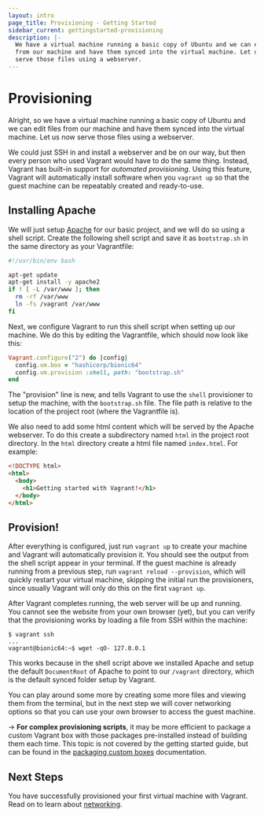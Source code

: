 ```yaml
---
layout: intro
page_title: Provisioning - Getting Started
sidebar_current: gettingstarted-provisioning
description: |-
  We have a virtual machine running a basic copy of Ubuntu and we can edit files
  from our machine and have them synced into the virtual machine. Let us now
  serve those files using a webserver.
---
```


# Provisioning

Alright, so we have a virtual machine running a basic copy of Ubuntu and
we can edit files from our machine and have them synced into the virtual machine.
Let us now serve those files using a webserver.

We could just SSH in and install a webserver and be on our way, but then
every person who used Vagrant would have to do the same thing. Instead,
Vagrant has built-in support for _automated provisioning_. Using this
feature, Vagrant will automatically install software when you `vagrant up`
so that the guest machine can be repeatably created and ready-to-use.

## Installing Apache

We will just setup [Apache](http://httpd.apache.org/) for our basic project,
and we will do so using a shell script. Create the following shell script
and save it as `bootstrap.sh` in the same directory as your Vagrantfile:

```bash
#!/usr/bin/env bash

apt-get update
apt-get install -y apache2
if ! [ -L /var/www ]; then
  rm -rf /var/www
  ln -fs /vagrant /var/www
fi
```

Next, we configure Vagrant to run this shell script when setting up
our machine. We do this by editing the Vagrantfile, which should now
look like this:

```ruby
Vagrant.configure("2") do |config|
  config.vm.box = "hashicorp/bionic64"
  config.vm.provision :shell, path: "bootstrap.sh"
end
```

The "provision" line is new, and tells Vagrant to use the `shell` provisioner
to setup the machine, with the `bootstrap.sh` file. The file path is relative
to the location of the project root (where the Vagrantfile is).

We also need to add some html content which will be served by the Apache webserver.
To do this create a subdirectory named `html` in the project root directory.
In the `html` directory create a html file named `index.html`.
For example:

```html
<!DOCTYPE html>
<html>
  <body>
    <h1>Getting started with Vagrant!</h1>
  </body>
</html>
```

## Provision!

After everything is configured, just run `vagrant up` to create your
machine and Vagrant will automatically provision it. You should see
the output from the shell script appear in your terminal. If the guest
machine is already running from a previous step, run `vagrant reload --provision`,
which will quickly restart your virtual machine, skipping the initial
run the provisioners, since usually Vagrant will only do this on the first
`vagrant up`.

After Vagrant completes running, the web server will be up and running.
You cannot see the website from your own browser (yet), but you can verify
that the provisioning works by loading a file from SSH within the machine:

```
$ vagrant ssh
...
vagrant@bionic64:~$ wget -qO- 127.0.0.1
```

This works because in the shell script above we installed Apache and
setup the default `DocumentRoot` of Apache to point to our `/vagrant`
directory, which is the default synced folder setup by Vagrant.

You can play around some more by creating some more files and viewing
them from the terminal, but in the next step we will cover networking
options so that you can use your own browser to access the guest machine.

-> **For complex provisioning scripts**, it may be more efficient to package a
custom Vagrant box with those packages pre-installed instead of building them
each time. This topic is not covered by the getting started guide, but can be
found in the [packaging custom boxes](/docs/boxes/base.html) documentation.

## Next Steps

You have successfully provisioned your first virtual machine with Vagrant. Read
on to learn about [networking](/intro/getting-started/networking.html).
